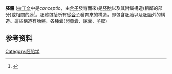 {{Infobox Embryology |
  Name          = 胚體 |
  Latin         = |
  GraySubject   = |
  GrayPage      = |
  Image         = |
  Caption       = |
  Image2        = |
  Caption2      = |
  System        = |
  CarnegieStage = |
  Days          = |
  Precursor     = |
  GivesRiseTo   = |
  MeshName      = |
  MeshNumber    = |
  DorlandsPre   = c_50 |
  DorlandsSuf   = 12253783  |
}}
'''胚體''' ([[拉丁文|拉丁文]]中是''conceptio''，由[[合子|合子]]發育而來)是[[胚胎|胚胎]]以及其附屬構造(相鄰的部分)或相關的膜<ref>{{DorlandsDict|two/000023411|conceptus}}</ref>。胚體包括所有從[[合子|合子]]發育來的構造，即包含胚胎以及胚胎外的構造。這些構造有[[胎盤|胎盤]]、各種囊([[卵黃囊|卵黃囊]]、[[尿囊|尿囊]]、[[羊膜|羊膜]])

==参考资料==
{{Reflist}}

[[Category:胚胎学|Category:胚胎学]]

{{Developmental-biology-stub}}